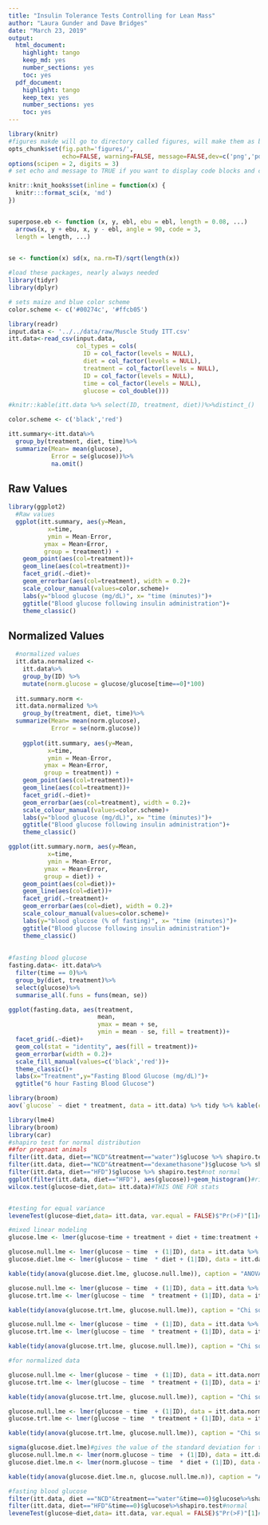 ```yaml
---
title: "Insulin Tolerance Tests Controlling for Lean Mass"
author: "Laura Gunder and Dave Bridges"
date: "March 23, 2019"
output:
  html_document:
    highlight: tango
    keep_md: yes
    number_sections: yes
    toc: yes
  pdf_document:
    highlight: tango
    keep_tex: yes
    number_sections: yes
    toc: yes
---
```



```r
library(knitr)
#figures makde will go to directory called figures, will make them as both png and pdf files 
opts_chunk$set(fig.path='figures/',
               echo=FALSE, warning=FALSE, message=FALSE,dev=c('png','pdf'))
options(scipen = 2, digits = 3)
# set echo and message to TRUE if you want to display code blocks and code output respectively

knitr::knit_hooks$set(inline = function(x) {
  knitr:::format_sci(x, 'md')
})


superpose.eb <- function (x, y, ebl, ebu = ebl, length = 0.08, ...)
  arrows(x, y + ebu, x, y - ebl, angle = 90, code = 3,
  length = length, ...)

  
se <- function(x) sd(x, na.rm=T)/sqrt(length(x))

#load these packages, nearly always needed
library(tidyr)
library(dplyr)

# sets maize and blue color scheme
color.scheme <- c('#00274c', '#ffcb05')
```

```r
library(readr)
input.data <- '../../data/raw/Muscle Study ITT.csv'
itt.data<-read_csv(input.data,
                   col_types = cols(
                     ID = col_factor(levels = NULL),
                     diet = col_factor(levels = NULL),
                     treatment = col_factor(levels = NULL),
                     ID = col_factor(levels = NULL),
                     time = col_factor(levels = NULL),
                     glucose = col_double()))

#knitr::kable(itt.data %>% select(ID, treatment, diet))%>%distinct_()
```

```r
color.scheme <- c('black','red')

itt.summary<-itt.data%>%
  group_by(treatment, diet, time)%>%
  summarize(Mean= mean(glucose),
            Error = se(glucose))%>%
            na.omit()
```

## Raw Values
```r
library(ggplot2)
  #Raw values
  ggplot(itt.summary, aes(y=Mean,
           x=time,
           ymin = Mean-Error,
          ymax = Mean+Error,
          group = treatment)) +
    geom_point(aes(col=treatment))+
    geom_line(aes(col=treatment))+
    facet_grid(.~diet)+
    geom_errorbar(aes(col=treatment), width = 0.2)+
    scale_colour_manual(values=color.scheme)+
    labs(y="blood glucose (mg/dL)", x= "time (minutes)")+
    ggtitle("Blood glucose following insulin administration")+
    theme_classic()
```

## Normalized Values
  
```r
  #normalized values
  itt.data.normalized <- 
    itt.data%>%
    group_by(ID) %>%
    mutate(norm.glucose = glucose/glucose[time==0]*100)
  
  itt.summary.norm <-
  itt.data.normalized %>%
    group_by(treatment, diet, time)%>%
  summarize(Mean= mean(norm.glucose),
            Error = se(norm.glucose))
  
    ggplot(itt.summary, aes(y=Mean,
           x=time,
           ymin = Mean-Error,
          ymax = Mean+Error,
          group = treatment)) +
    geom_point(aes(col=treatment))+
    geom_line(aes(col=treatment))+
    facet_grid(.~diet)+
    geom_errorbar(aes(col=treatment), width = 0.2)+
    scale_colour_manual(values=color.scheme)+
    labs(y="blood glucose (mg/dL)", x= "time (minutes)")+
    ggtitle("Blood glucose following insulin administration")+
    theme_classic()  
```    
    
```r
ggplot(itt.summary.norm, aes(y=Mean,
           x=time,
           ymin = Mean-Error,
          ymax = Mean+Error,
          group = diet)) +
    geom_point(aes(col=diet))+
    geom_line(aes(col=diet))+
    facet_grid(.~treatment)+
    geom_errorbar(aes(col=diet), width = 0.2)+
    scale_colour_manual(values=color.scheme)+
    labs(y="blood glucose (% of fasting)", x= "time (minutes)")+
    ggtitle("Blood glucose following insulin administration")+
    theme_classic()  
    
    
#fasting blood glucose
fasting.data<- itt.data%>%
  filter(time == 0)%>%
  group_by(diet, treatment)%>%
  select(glucose)%>%
  summarise_all(.funs = funs(mean, se))

ggplot(fasting.data, aes(treatment,
                         mean,
                         ymax = mean + se,
                         ymin = mean - se, fill = treatment))+
  facet_grid(.~diet)+
  geom_col(stat = "identity", aes(fill = treatment))+
  geom_errorbar(width = 0.2)+
  scale_fill_manual(values=c('black','red'))+
  theme_classic()+
  labs(x="Treatment",y="Fasting Blood Glucose (mg/dL)")+
  ggtitle("6 hour Fasting Blood Glucose")

library(broom)
aov(`glucose` ~ diet * treatment, data = itt.data) %>% tidy %>% kable(caption="ANOVA of FBG")
```

```r
library(lme4)
library(broom)
library(car)
#shapiro test for normal distribution
##for pregnant animals
filter(itt.data, diet=="NCD"&treatment=="water")$glucose %>% shapiro.test #normal
filter(itt.data, diet=="NCD"&treatment=="dexamethasone")$glucose %>% shapiro.test#normal
filter(itt.data, diet=="HFD")$glucose %>% shapiro.test#not normal
ggplot(filter(itt.data, diet=="HFD"), aes(glucose))+geom_histogram()#right skew to the data
wilcox.test(glucose~diet,data= itt.data)#THIS ONE FOR stats


#testing for equal variance
leveneTest(glucose~diet,data= itt.data, var.equal = FALSE)$"Pr(>F)"[1]#not equal variance, use Welch's t test (var.equal = FALSE)

#mixed linear modeling 
glucose.lme <- lmer(glucose~time + treatment + diet + time:treatment + treatment:diet + (1|ID), data=itt.data)

glucose.null.lme <- lmer(glucose ~ time  + (1|ID), data = itt.data %>% filter(treatment=='water'))
glucose.diet.lme <- lmer(glucose ~ time  * diet + (1|ID), data = itt.data %>% filter(treatment=='water'))

kable(tidy(anova(glucose.diet.lme, glucose.null.lme)), caption = "ANOVA")

glucose.null.lme <- lmer(glucose ~ time  + (1|ID), data = itt.data %>% filter(diet=='NCD'))
glucose.trt.lme <- lmer(glucose ~ time  * treatment + (1|ID), data = itt.data %>% filter(diet=='NCD'))

kable(tidy(anova(glucose.trt.lme, glucose.null.lme)), caption = "Chi squared test for effects of dexamethasone on NCD for absolute values")

glucose.null.lme <- lmer(glucose ~ time  + (1|ID), data = itt.data %>% filter(diet=='HFD'))
glucose.trt.lme <- lmer(glucose ~ time  * treatment + (1|ID), data = itt.data %>% filter(diet=='HFD'))

kable(tidy(anova(glucose.trt.lme, glucose.null.lme)), caption = "Chi squared test for effects of dexamethasone on HFD for absolute values")

#for normalized data

glucose.null.lme <- lmer(glucose ~ time  + (1|ID), data = itt.data.normalized %>% filter(diet=='NCD'))
glucose.trt.lme <- lmer(glucose ~ time  * treatment + (1|ID), data = itt.data.normalized %>% filter(diet=='NCD'))

kable(tidy(anova(glucose.trt.lme, glucose.null.lme)), caption = "Chi squared test for effects of dexamethasone on NCD for normalized values")

glucose.null.lme <- lmer(glucose ~ time  + (1|ID), data = itt.data.normalized %>% filter(diet=='HFD'))
glucose.trt.lme <- lmer(glucose ~ time  * treatment + (1|ID), data = itt.data.normalized %>% filter(diet=='HFD'))

kable(tidy(anova(glucose.trt.lme, glucose.null.lme)), caption = "Chi squared test for effects of dexamethasone on HFD for normalized values")

sigma(glucose.diet.lme)#gives the value of the standard deviation for the fixed effects model ofject specified
glucose.null.lme.n <- lmer(norm.glucose ~ time  + (1|ID), data = itt.data.normalized %>% filter(treatment=='water'))
glucose.diet.lme.n <- lmer(norm.glucose ~ time  * diet + (1|ID), data = itt.data.normalized %>% filter(treatment=='water'))

kable(tidy(anova(glucose.diet.lme.n, glucose.null.lme.n)), caption = "ANOVA for normalized data")

#fasting blood glucose
filter(itt.data, diet =="NCD"&treatment=="water"&time==0)$glucose%>%shapiro.test#normal
filter(itt.data, diet=="HFD"&time==0)$glucose%>%shapiro.test#normal
leveneTest(glucose~diet,data= itt.data, var.equal = FALSE)$"Pr(>F)"[1]#use Welch's non-equal variance
```